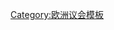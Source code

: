 {{Navbox
| name      = 欧洲议会
| state     = {{{state|autocollapse}}}
| image     = [[File:Europarl logo.svg|150px]]
| title     = {{flagicon|EU}} [[欧洲议会]]
| bodyclass = hlist

| group1 = 组织
| list1  = 
* [[歐洲議會事務局|事務局]]
* [[欧洲议会委员会|委員會和代表團]]
* {{link-en|歐洲議會政團主席會議|Conference of Presidents of the European Parliament|會議}}
* [[欧洲议会议员]]
* [[歐洲議會議長]]（[[萝伯塔·梅措拉|羅柏塔·梅索拉]]）
* {{link-en|總務長 (歐洲議會)|Quaestor (European Parliament)|總務長}}
* [[報告員]]
* {{link-en|歐洲議會秘書處|Secretariat of the European Parliament|秘書處}}
* {{link-en|歐洲議會副議長|Vice President of the European Parliament|副議長}}

| group2 = 政治
| list2  = 
* {{link-en|聯盟事務議會委員會大會|Conference of Parliamentary Committees for Union Affairs|COSAC}} {{small|([[歐盟各國議會]])}}
* [[欧洲议会党团|黨團]]
* [[欧洲政党|政黨]]
* {{link-en|議會改革特別工作小組|Special working group on parliamentary reform|改革工作小組}}

| group3 = [[歐洲議會選舉|选举]]
| list3  = 
* [[1979年欧洲议会选举]] ([[First European Parliament|session]] / [[Members of the European Parliament 1979–84|members]])
* [[1984年欧洲议会选举]] ([[Second European Parliament|session]] / [[Members of the European Parliament 1984–89|members]])
* [[1989年欧洲议会选举]] ([[Third European Parliament|session]] / [[Members of the European Parliament 1989–94|members]])
* [[1994年欧洲议会选举]] ([[Fourth European Parliament|session]] / [[Members of the European Parliament 1994–99|members]])
* [[1999年欧洲议会选举]] ([[Fifth European Parliament|session]] / [[Members of the European Parliament 1999–2004|members]])
* [[2004年欧洲议会选举]] ([[Sixth European Parliament|session]] / [[Members of the European Parliament 2004–09|members]])
* [[2009年欧洲议会选举]] ([[Seventh European Parliament|session]] / [[Members of the European Parliament 2009–14|members]])
* [[2014年欧洲议会选举]] ([[Eighth European Parliament|session]] / [[Members of the European Parliament 2014–19|members]])
* [[2019年歐洲議會選舉]] ([[Eighth European Parliament|session]] / [[Members of the European Parliament 2014–19|members]])
* [[歐洲議會席次分配|席次分配]]
* [[歐洲議會選區|選區列表]]

| group4 = 内部团体
| list4  = 
* {{link-en|鱷魚俱樂部|Crocodile Club}}
* {{link-en|斯賓內利小組|Spinelli Group}}
* {{link-en|泛歐工作小組|Paneuropean Working Group}}
* {{link-en|歐洲議會長期投資和再工業化小組|European Parliament Intergroup on long term investment and reindustrialisation|長期投資和再工業化小組}}

| group5 = {{link-en|歐盟機構位置|Institutional seats of the European Union|位置}}
| list5  = 
* [[史特拉斯堡]] {{small|({{link-en|歐洲議會大廈|Seat of the European Parliament in Strasbourg|議會大廈}})}}
* [[布魯塞爾]] {{small|([[利奧波德大樓]]}}
* {{small|{{link-en|歐洲議會步行街|Esplanade of the European Parliament|步行街}})}}
* [[盧森堡]]

| group6 = [[欧洲联盟历史|历史]]
| list6  = 
* {{link-en|歐洲立法會議|European Assizes|立法會議}}
* {{link-en|桑特委員會|Santer Commission|預算爭議}}
* [[巴羅佐委員會#執委聽證會|布提格里奧內爭議]]
* {{link-en|歐洲未來公約|Convention on the Future of Europe|歐洲公約}}
* {{link-en|歐洲未來聯合議會會議|Joint parliamentary meeting on the Future of Europe|聯合議會會議}}

| group7 = 奖项
| list7  = 
* {{link-en|歐洲查理曼青年獎|European Charlemagne Youth Prize|查理曼青年獎}}
* {{link-en|歐洲公民獎|European Citizens' Prize|公民獎}}
* [[萨哈罗夫奖]]
* {{link-en|光線獎|Lux Prize}}

| group8 =模擬
| list8  =
* {{link-en|歐洲青年議會|European Youth Parliament}}
* {{link-en|模范歐洲議會|Model European Parliament}}
* {{link-en|模范歐盟史特拉斯堡|Model European Union Strasbourg}}

| group9 = 其他
| list9  = 
* {{link-en|EuroparlTV|EuroparlTV}}
* {{link-en|聯盟咨文|State of the Union}}

| below = 
* [[Portal:欧洲联盟]]
* [[Portal:布鲁塞尔]]

}}<noinclude>
[[Category:欧洲议会模板]]
{{collapsible option}}